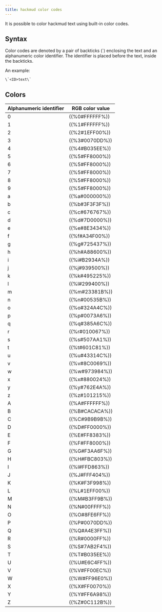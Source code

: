 ```yaml
---
title: hackmud color codes
---
```


It is possible to color hackmud text using built-in color codes.

## Syntax

Color codes are denoted by a pair of backticks (`) enclosing the text and an alphanumeric color identifier.
The identifier is placed before the text, inside the backticks.

An example:

```
\`<ID>text\`
```

## Colors

| Alphanumeric identifier | RGB color value |
| ----------------------- | --------------- |
| 0                       | ((%0#FFFFFF%))  |
| 1                       | ((%1#FFFFFF%))  |
| 2                       | ((%2#1EFF00%))  |
| 3                       | ((%3#0070DD%))  |
| 4                       | ((%4#B035EE%))  |
| 5                       | ((%5#FF8000%))  |
| 6                       | ((%5#FF8000%))  |
| 7                       | ((%5#FF8000%))  |
| 8                       | ((%5#FF8000%))  |
| 9                       | ((%5#FF8000%))  |
| a                       | ((%a#000000%))  |
| b                       | ((%b#3F3F3F%))  |
| c                       | ((%c#676767%))  |
| d                       | ((%d#7D0000%))  |
| e                       | ((%e#8E3434%))  |
| f                       | ((%f#A34F00%))  |
| g                       | ((%g#725437%))  |
| h                       | ((%h#A88600%))  |
| i                       | ((%i#B2934A%))  |
| j                       | ((%j#939500%))  |
| k                       | ((%k#495225%))  |
| l                       | ((%l#299400%))  |
| m                       | ((%m#23381B%))  |
| n                       | ((%n#00535B%))  |
| o                       | ((%o#324A4C%))  |
| p                       | ((%p#0073A6%))  |
| q                       | ((%q#385A6C%))  |
| r                       | ((%r#010067%))  |
| s                       | ((%s#507AA1%))  |
| t                       | ((%t#601C81%))  |
| u                       | ((%u#43314C%))  |
| v                       | ((%v#8C0069%))  |
| w                       | ((%w#973984%))  |
| x                       | ((%x#880024%))  |
| y                       | ((%y#762E4A%))  |
| z                       | ((%z#101215%))  |
| A                       | ((%A#FFFFFF%))  |
| B                       | ((%B#CACACA%))  |
| C                       | ((%C#9B9B9B%))  |
| D                       | ((%D#FF0000%))  |
| E                       | ((%E#FF8383%))  |
| F                       | ((%F#FF8000%))  |
| G                       | ((%G#F3AA6F%))  |
| H                       | ((%H#FBC803%))  |
| I                       | ((%I#FFD863%))  |
| J                       | ((%J#FFF404%))  |
| K                       | ((%K#F3F998%))  |
| L                       | ((%L#1EFF00%))  |
| M                       | ((%M#B3FF9B%))  |
| N                       | ((%N#00FFFF%))  |
| O                       | ((%O#8FE6FF%))  |
| P                       | ((%P#0070DD%))  |
| Q                       | ((%Q#A4E3FF%))  |
| R                       | ((%R#0000FF%))  |
| S                       | ((%S#7AB2F4%))  |
| T                       | ((%T#B035EE%))  |
| U                       | ((%U#E6C4FF%))  |
| V                       | ((%V#FF00EC%))  |
| W                       | ((%W#FF96E0%))  |
| X                       | ((%X#FF0070%))  |
| Y                       | ((%Y#FF6A98%))  |
| Z                       | ((%Z#0C112B%))  |
